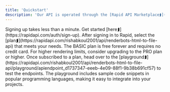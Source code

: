 ```yaml
---
title: 'Quickstart'
description: 'Our API is operated through the [Rapid API Marketplace⮭](https://rapidapi.com/rishabkoul2001/api/renderbots-html-to-file-api), where payments and API calls are seamlessly managed by the platform.'
---
```


<Steps>
  <Step title="Register an account with Rapid">
    Signing up takes less than a minute. Get started [here⮭](https://rapidapi.com/auth/sign-up).
  </Step>
  <Step title="Choose the right plan for your Business">
    After signing in to Rapid, select the [plan⮭](https://rapidapi.com/rishabkoul2001/api/renderbots-html-to-file-api) that meets your needs. The BASIC plan is free forever and requires no credit card. For higher rendering limits, consider upgrading to the PRO plan or higher.
  </Step>
  <Step title="Test it out">
    Once subscribed to a plan, head over to the [playground⮭](https://rapidapi.com/rishabkoul2001/api/renderbots-html-to-file-api/playground/apiendpoint_d1737347-eeeb-4e09-88f1-9b38b691cf57) to test the endpoints. The playground includes sample code snippets in popular programming languages, making it easy to integrate into your projects.
  </Step>
</Steps>

